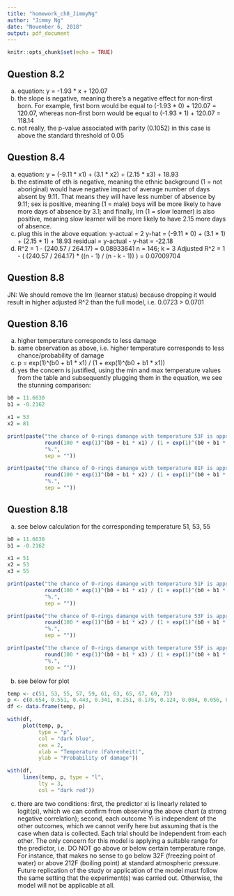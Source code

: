 ```yaml
---
title: "homework_ch8_JimmyNg"
author: "Jimmy Ng"
date: "November 6, 2018"
output: pdf_document
---
```


```r
knitr::opts_chunk$set(echo = TRUE)
```

## Question 8.2 
(a) equation: y = -1.93 * x + 120.07
(b) the slope is negative, meaning there's a negative effect for non-first born. For example, first born would be equal to (-1.93 * 0) + 120.07 = 120.07, whereas non-first born would be equal to (-1.93 * 1) + 120.07 = 118.14
(c) not really, the p-value associated with parity (0.1052) in this case is above the standard threshold of 0.05

## Question 8.4
(a) equation: y = (-9.11 * x1) + (3.1 * x2) + (2.15 * x3) + 18.93
(b) the estimate of eth is negative, meaning the ethnic background (1 = not aboriginal) would have negative impact of average number of days absent by 9.11. That means they will have less number of absence by 9.11; sex is positive, meaning (1 = male) boys will be more likely to have more days of absence by 3.1; and finally, lrn (1 = slow learner) is also positive, meaning slow learner will be more likely to have 2.15 more days of absence. 
(c) plug this in the above equation: 
y-actual = 2
y-hat = (-9.11 * 0) + (3.1 * 1) + (2.15 * 1) + 18.93
residual = y-actual - y-hat = -22.18
(d) R^2 = 1 - (240.57 / 264.17) = 0.08933641
n = 146; k = 3
Adjusted R^2 = 1 - ( (240.57 / 264.17) * ((n - 1) / (n - k - 1)) ) = 0.07009704

## Question 8.8
JN: We should remove the lrn (learner status) because dropping it would result in higher adjusted R^2 than the full model, i.e. 0.0723 > 0.0701

## Question 8.16
(a) higher temperature corresponds to less damage
(b) same observation as above, i.e. higher temperature corresponds to less chance/probability of damage
(c) p = exp(1)^(b0 + b1 * x1) / (1 + exp(1)^(b0 + b1 * x1))
(d) yes the concern is justified, using the min and max temperature values from the table and subsequently plugging them in the equation, we see the stunning comparison:

```r
b0 = 11.6630
b1 = -0.2162

x1 = 53
x2 = 81

print(paste("the chance of O-rings damange with temperature 53F is approximately ",
            round(100 * exp(1)^(b0 + b1 * x1) / (1 + exp(1)^(b0 + b1 * x1)), 1), 
            "%.", 
            sep = ""))

print(paste("the chance of O-rings damange with temperature 81F is approximately ",
            round(100 * exp(1)^(b0 + b1 * x2) / (1 + exp(1)^(b0 + b1 * x2)), 1), 
            "%.", 
            sep = ""))
```

## Question 8.18
(a) see below calculation for the corresponding temperature 51, 53, 55

```r
b0 = 11.6630
b1 = -0.2162

x1 = 51
x2 = 53
x3 = 55

print(paste("the chance of O-rings damange with temperature 51F is approximately ",
            round(100 * exp(1)^(b0 + b1 * x1) / (1 + exp(1)^(b0 + b1 * x1)), 1), 
            "%.", 
            sep = ""))

print(paste("the chance of O-rings damange with temperature 53F is approximately ",
            round(100 * exp(1)^(b0 + b1 * x2) / (1 + exp(1)^(b0 + b1 * x2)), 1), 
            "%.", 
            sep = ""))

print(paste("the chance of O-rings damange with temperature 55F is approximately ",
            round(100 * exp(1)^(b0 + b1 * x3) / (1 + exp(1)^(b0 + b1 * x3)), 1), 
            "%.", 
            sep = ""))
```

(b) see below for plot
```r
temp <- c(51, 53, 55, 57, 59, 61, 63, 65, 67, 69, 71)
p <- c(0.654, 0.551, 0.443, 0.341, 0.251, 0.179, 0.124, 0.084, 0.056, 0.037, 0.024)
df <- data.frame(temp, p)

with(df, 
     plot(temp, p,
          type = "p",
          col = "dark blue",
          cex = 2,
          xlab = "Temperature (Fahrenheit)",
          ylab = "Probability of damage"))

with(df, 
     lines(temp, p, type = "l", 
          lty = 3,
          col = "dark red"))
```

(c) there are two conditions: first, the predictor xi is linearly related to logit(pi), which we can confirm from observing the above chart (a strong negative correlation); second, each outcome Yi is independent of the other outcomes, which we cannot verify here but assuming that is the case when data is collected. Each trial should be independent from each other. The only concern for this model is applying a suitable range for the predictor, i.e. DO NOT go above or below certain temperature range. For instance, that makes no sense to go below 32F (freezing point of water) or above 212F (boiling point) at standard atmospheric pressure. Future replication of the study or application of the model must follow the same setting that the experiment(s) was carried out. Otherwise, the model will not be applicable at all.














